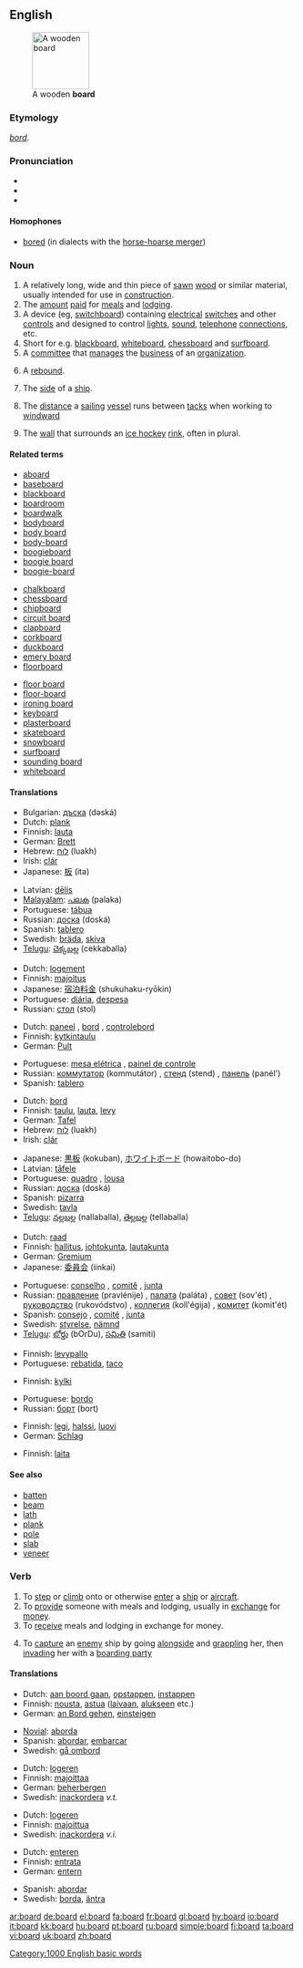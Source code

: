 {{wikipedia}}
==English==

{{rank|opposite|vast|isn't|974|board|associated|worse|safe}}
[[Image:board.agr.jpg|thumb|100px|A wooden '''board''']]

===Etymology===
{{OE.}} ''[[bord]]''.

===Pronunciation===
* {{audio|en-us-board.ogg|Audio US}}
* {{IPA|/bɔː(r)d/}}
* {{rhymes|ɔː(r)d}}

====Homophones====
* [[bored]] (in dialects with the [[w:English-language vowel changes before historic r#Horse-hoarse merger|horse-hoarse merger]])

===Noun===
{{en-noun}}

# A relatively long, wide and thin piece of [[saw|sawn]] [[wood]] or similar material, usually intended for use in [[construction]].
# The [[amount]] [[paid]] for [[meal]]s and [[lodging]].
# A device (eg, [[switchboard]]) containing [[electrical]] [[switch]]es and other [[control]]s and designed to control [[light]]s, [[sound]], [[telephone]] [[connection]]s, etc.
# Short for e.g. [[blackboard]], [[whiteboard]], [[chessboard]] and [[surfboard]].
# A [[committee]] that [[manage]]s the [[business]] of an [[organization]].
# {{context|basketball|colloquial}} A [[rebound]].
# {{nautical}} The [[side]] of a [[ship]].
# {{nautical}} The [[distance]] a [[sailing]] [[vessel]] runs between [[tack]]s when working to [[windward]]
# {{context|ice hockey}} The [[wall]] that surrounds an [[ice hockey]] [[rink]], often in plural.

====Related terms====
{{top3}}
*[[aboard]]
*[[baseboard]]
*[[blackboard]]
*[[boardroom]]
*[[boardwalk]]
*[[bodyboard]]
*[[body board]]
*[[body-board]]
*[[boogieboard]]
*[[boogie board]]
*[[boogie-board]]
{{mid3}}
*[[chalkboard]]
*[[chessboard]]
*[[chipboard]]
*[[circuit board]]
*[[clapboard]]
*[[corkboard]]
*[[duckboard]]
*[[emery board]]
*[[floorboard]]
{{mid3}}
*[[floor board]]
*[[floor-board]]
*[[ironing board]]
*[[keyboard]]
*[[plasterboard]]
*[[skateboard]]
*[[snowboard]]
*[[surfboard]]
*[[sounding board]]
*[[whiteboard]]
{{bottom}}

====Translations====
{{trans-top|piece of wood}}
*Bulgarian: [[дъска]] (dəská) {{f}}
*Dutch: [[plank]] {{f}}
*Finnish: [[lauta]]
*German: [[Brett]] {{n}}
*Hebrew: [[לוח]] (luakh) {{m}}
*Irish: [[clár]]
*Japanese: [[板]] (ita)
{{trans-mid}}
*Latvian: [[dēlis]] {{m}}
*[[Malayalam]]: [[പലക]] (palaka)
*Portuguese: [[tábua]]
*Russian: [[доска]] (doská) {{f}}
*Spanish: [[tablero]] {{m}}
*Swedish: [[bräda]], [[skiva]]
*[[Telugu]]: [[చెక్కబల్ల]] (cekkaballa)
{{trans-bottom}}

{{trans-top|amount paid for meals and lodging}}
*Dutch: [[logement]] {{n}}
*Finnish: [[majoitus]]
*Japanese: [[宿泊料金]] (shukuhaku-ryōkin)
*Portuguese: [[diária]], [[despesa]]
*Russian: [[стол]] (stol) {{m}}
{{trans-bottom}}

{{trans-top|device containing electrical switches}}
*Dutch: [[paneel]] {{n}}, [[bord]] {{n}}, [[controlebord]] {{n}}
*Finnish: [[kytkintaulu]]
*German: [[Pult]] {{n}}
{{trans-mid}}
*Portuguese: [[mesa elétrica]] {{f}}, [[painel de controle]] {{m}}
*Russian: [[коммутатор]] (kommutátor) {{m}}, [[стенд]] (stend) {{m}}, [[панель]] (panél') {{f}}
*Spanish: [[tablero]] {{m}}
{{trans-bottom}}

{{trans-top|blackboard, whiteboard etc}}
*Dutch: [[bord]] {{n}}
*Finnish: [[taulu]], [[lauta]], [[levy]]
*German: [[Tafel]] {{f}}
*Hebrew: [[לוח]] (luakh) {{m}}
*Irish: [[clár]]
{{trans-mid}}
*Japanese: [[黒板]] (kokuban), [[ホワイトボード]] (howaitobo-do)
*Latvian: [[tāfele]] {{f}}
*Portuguese: [[quadro]] {{m}}, [[lousa]] {{f}}
*Russian: [[доска]] (doská) {{f}}
*Spanish: [[pizarra]] {{f}}
*Swedish: [[tavla]]
*[[Telugu]]: [[నల్లబల్ల]] (nallaballa), [[తెల్లబల్ల]] (tellaballa)
{{trans-bottom}}

{{trans-top|committee}}
*Dutch: [[raad]] {{m}}
*Finnish: [[hallitus]], [[johtokunta]], [[lautakunta]]
*German: [[Gremium]] {{n}}
*Japanese: [[委員会]] (iinkai)
{{trans-mid}}
*Portuguese: [[conselho]] {{m}}, [[comitê]] {{m}}, [[junta]] {{f}}
*Russian: [[правление]] (pravlénije) {{n}}, [[палата]] (paláta) {{f}}, [[совет]] (sov'ét) {{m}}, [[руководство]] (rukovódstvo) {{n}}, [[коллегия]] (koll'égija) {{f}}, [[комитет]] (komit'ét) {{m}}
*Spanish: [[consejo]] {{m}}, [[comité]] {{m}}, [[junta]] {{f}}
*Swedish: [[styrelse]], [[nämnd]]
*[[Telugu]]: [[బోర్డు]] (bOrDu), [[సమితి]] (samiti)
{{trans-bottom}}

{{trans-top|basketball: a rebound}}
*Finnish: [[levypallo]]
*Portuguese: [[rebatida]], [[taco]]
{{trans-bottom}}

{{trans-top|side of a ship}}
*Finnish: [[kylki]]
{{trans-mid}}
*Portuguese: [[bordo]]
*Russian: [[борт]] (bort) {{m}}
{{trans-bottom}}

{{trans-top|nautical: a distance}}
*Finnish: [[legi]], [[halssi]], [[luovi]]
*German: [[Schlag]] {{m}}
{{trans-bottom}}

{{trans-top|wall surrounding ice hockey rink}}
*Finnish: [[laita]]
{{trans-bottom}}

====See also====
*[[batten]]
*[[beam]]
*[[lath]]
*[[plank]]
*[[pole]]
*[[slab]]
*[[veneer]]

===Verb===
{{en-verb}}

# To [[step]] or [[climb]] onto or otherwise [[enter]] a [[ship]] or [[aircraft]].
# To [[provide]] someone with meals and lodging, usually in [[exchange]] for [[money]].
# To [[receive]] meals and lodging in exchange for money.
# {{nautical}} To [[capture]] an [[enemy]] ship by going [[alongside]] and [[grappling]] her, then [[invading]] her with a [[boarding party]]

====Translations====
{{trans-top|to step or climb}}
*Dutch: [[aan boord gaan]], [[opstappen]], [[instappen]]
*Finnish: [[nousta]], [[astua]] ([[laiva]]an, [[alus|alukseen]] etc.)
*German: [[an Bord gehen]], [[einsteigen]]
{{trans-mid}}
*[[Novial]]: [[aborda]]
*Spanish: [[abordar]], [[embarcar]]
*Swedish: [[gå ombord]]
{{trans-bottom}}

{{trans-top|to provide someone with meals and lodging}}
*Dutch: [[logeren]]
*Finnish: [[majoittaa]]
*German: [[beherbergen]]
*Swedish: [[inackordera]] ''v.t.''
{{trans-bottom}}

{{trans-top|to receive meals and lodging in exchange for money}}
*Dutch: [[logeren]]
*Finnish: [[majoittua]]
*Swedish: [[inackordera]] ''v.i.''
{{trans-bottom}}

{{trans-top|nautical: to capture an enemy ship}}
*Dutch: [[enteren]]
*Finnish: [[entrata]]
*German: [[entern]]
{{trans-mid}}
*Spanish: [[abordar]]
*Swedish: [[borda]], [[äntra]]
{{trans-bottom}}

[[Category:1000 English basic words]]

[[ar:board]]
[[de:board]]
[[el:board]]
[[fa:board]]
[[fr:board]]
[[gl:board]]
[[hy:board]]
[[io:board]]
[[it:board]]
[[kk:board]]
[[hu:board]]
[[pt:board]]
[[ru:board]]
[[simple:board]]
[[fi:board]]
[[ta:board]]
[[vi:board]]
[[uk:board]]
[[zh:board]]